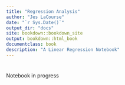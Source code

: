 ```yaml
--- 
title: "Regression Analysis"
author: "Jes LaCourse"
date: "`r Sys.Date()`"
output_dir: "docs"
site: bookdown::bookdown_site
output: bookdown::html_book
documentclass: book
description: "A Linear Regression Notebook"
---
```


# {-}

Notebook in progress